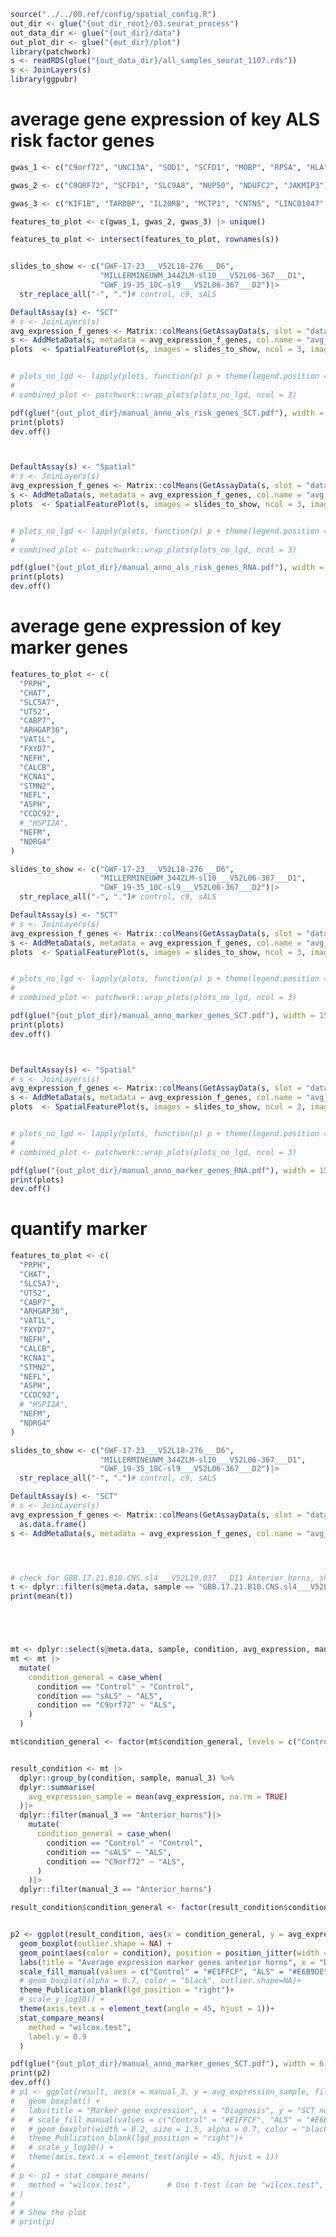 ```r
source("../../00.ref/config/spatial_config.R")
out_dir <- glue("{out_dir_root}/03.seurat_process")
out_data_dir <- glue("{out_dir}/data")
out_plot_dir <- glue("{out_dir}/plot")
library(patchwork)
s <- readRDS(glue("{out_data_dir}/all_samples_seurat_1107.rds"))
s <- JoinLayers(s)
library(ggpubr)

```







# average gene expression of key ALS risk factor genes 

```r
gwas_1 <- c("C9orf72", "UNC13A", "SOD1", "SCFD1", "MOBP", "RPSA", "HLA", "KIF5A", "CFAP410", "GPX3", "TNIP1", "SLC9A8", "SPATA2", "TBK1", "ERGIC1", "NEK1", "COG3", "PTPRN2")

gwas_2 <- c("C9ORF72", "SCFD1", "SLC9A8", "NUP50", "NDUFC2", "JAKMIP3")

gwas_3 <- c("KIF1B", "TARDBP", "IL20RB", "MCTP1", "CNTN5", "LINC01047", "LINC00440", "MIR4527HG", "ZNF226", "ZNF227", "ZNF233", "ZNF235", "ZNF112", "MACROD2")

features_to_plot <- c(gwas_1, gwas_2, gwas_3) |> unique()

features_to_plot <- intersect(features_to_plot, rownames(s))


slides_to_show <- c("GWF-17-23___V52L18-276___D6",
                    "MILLERMINEUWM_344ZLM-sl10___V52L06-367___D1",
                    "GWF_19-35_10C-sl9___V52L06-367___D2")|>
  str_replace_all("-", ".")# control, c9, sALS 

DefaultAssay(s) <- "SCT"
# s <- JoinLayers(s)
avg_expression_f_genes <- Matrix::colMeans(GetAssayData(s, slot = "data")[features_to_plot, ])
s <- AddMetaData(s, metadata = avg_expression_f_genes, col.name = "avg_expression")
plots  <- SpatialFeaturePlot(s, images = slides_to_show, ncol = 3, image.alpha = 0, crop = F, pt.size.factor = 1.9, combine = T, features = "avg_expression", keep.scale = "all") 


# plots_no_lgd <- lapply(plots, function(p) p + theme(legend.position = "none"))
# 
# combined_plot <- patchwork::wrap_plots(plots_no_lgd, ncol = 3)

pdf(glue("{out_plot_dir}/manual_anno_als_risk_genes_SCT.pdf"), width = 15, height = 6)
print(plots)
dev.off()



DefaultAssay(s) <- "Spatial"
# s <- JoinLayers(s)
avg_expression_f_genes <- Matrix::colMeans(GetAssayData(s, slot = "data")[features_to_plot, ])
s <- AddMetaData(s, metadata = avg_expression_f_genes, col.name = "avg_expression")
plots  <- SpatialFeaturePlot(s, images = slides_to_show, ncol = 3, image.alpha = 0, crop = F, pt.size.factor = 1.9, combine = T, features = "avg_expression", keep.scale = "all") 


# plots_no_lgd <- lapply(plots, function(p) p + theme(legend.position = "none"))
# 
# combined_plot <- patchwork::wrap_plots(plots_no_lgd, ncol = 3)

pdf(glue("{out_plot_dir}/manual_anno_als_risk_genes_RNA.pdf"), width = 15, height = 6)
print(plots)
dev.off()

```




# average gene expression of key marker genes 

```r
features_to_plot <- c(
  "PRPH",
  "CHAT",
  "SLC5A7",
  "UTS2",
  "CABP7",
  "ARHGAP36",
  "VAT1L",
  "FXYD7",
  "NEFH",
  "CALCB",
  "KCNA1",
  "STMN2",
  "NEFL",
  "ASPH",
  "CCDC92",
  # "HSP12A",
  "NEFM",
  "NDRG4"
)

slides_to_show <- c("GWF-17-23___V52L18-276___D6",
                    "MILLERMINEUWM_344ZLM-sl10___V52L06-367___D1",
                    "GWF_19-35_10C-sl9___V52L06-367___D2")|>
  str_replace_all("-", ".")# control, c9, sALS 

DefaultAssay(s) <- "SCT"
# s <- JoinLayers(s)
avg_expression_f_genes <- Matrix::colMeans(GetAssayData(s, slot = "data")[features_to_plot, ])
s <- AddMetaData(s, metadata = avg_expression_f_genes, col.name = "avg_expression")
plots  <- SpatialFeaturePlot(s, images = slides_to_show, ncol = 3, image.alpha = 0, crop = F, pt.size.factor = 1.9, combine = T, features = "avg_expression", keep.scale = "all") 


# plots_no_lgd <- lapply(plots, function(p) p + theme(legend.position = "none"))
# 
# combined_plot <- patchwork::wrap_plots(plots_no_lgd, ncol = 3)

pdf(glue("{out_plot_dir}/manual_anno_marker_genes_SCT.pdf"), width = 15, height = 6)
print(plots)
dev.off()



DefaultAssay(s) <- "Spatial"
# s <- JoinLayers(s)
avg_expression_f_genes <- Matrix::colMeans(GetAssayData(s, slot = "data")[features_to_plot, ])
s <- AddMetaData(s, metadata = avg_expression_f_genes, col.name = "avg_expression")
plots  <- SpatialFeaturePlot(s, images = slides_to_show, ncol = 3, image.alpha = 0, crop = F, pt.size.factor = 1.9, combine = T, features = "avg_expression", keep.scale = "all") 


# plots_no_lgd <- lapply(plots, function(p) p + theme(legend.position = "none"))
# 
# combined_plot <- patchwork::wrap_plots(plots_no_lgd, ncol = 3)

pdf(glue("{out_plot_dir}/manual_anno_marker_genes_RNA.pdf"), width = 15, height = 6)
print(plots)
dev.off()

```



# quantify marker 
```r


features_to_plot <- c(
  "PRPH",
  "CHAT",
  "SLC5A7",
  "UTS2",
  "CABP7",
  "ARHGAP36",
  "VAT1L",
  "FXYD7",
  "NEFH",
  "CALCB",
  "KCNA1",
  "STMN2",
  "NEFL",
  "ASPH",
  "CCDC92",
  # "HSP12A",
  "NEFM",
  "NDRG4"
)

slides_to_show <- c("GWF-17-23___V52L18-276___D6",
                    "MILLERMINEUWM_344ZLM-sl10___V52L06-367___D1",
                    "GWF_19-35_10C-sl9___V52L06-367___D2")|>
  str_replace_all("-", ".")# control, c9, sALS 

DefaultAssay(s) <- "SCT"
# s <- JoinLayers(s)
avg_expression_f_genes <- Matrix::colMeans(GetAssayData(s, slot = "data")[features_to_plot, ])|>
  as.data.frame()
s <- AddMetaData(s, metadata = avg_expression_f_genes, col.name = "avg_expression")




# check for GBB.17.21.B10.CNS.sl4___V52L19.037___D11 Anterior_horns, should be 0.191
t <- dplyr::filter(s@meta.data, sample == "GBB.17.21.B10.CNS.sl4___V52L19.037___D11", manual_3 == "Anterior_horns")[["avg_expression"]]
print(mean(t))





mt <- dplyr::select(s@meta.data, sample, condition, avg_expression, manual_3)
mt <- mt |>
  mutate(
    condition_general = case_when(
      condition == "Control" ~ "Control",
      condition == "sALS" ~ "ALS",
      condition == "C9orf72" ~ "ALS",
    )
  )

mt$condition_general <- factor(mt$condition_general, levels = c("Control", "ALS"))


result_condition <- mt |>
  dplyr::group_by(condition, sample, manual_3) %>%
  dplyr::summarise(
    avg_expression_sample = mean(avg_expression, na.rm = TRUE)
  )|>
  dplyr::filter(manual_3 == "Anterior_horns")|>
    mutate(
      condition_general = case_when(
        condition == "Control" ~ "Control",
        condition == "sALS" ~ "ALS",
        condition == "C9orf72" ~ "ALS",
      )
    )|>
  dplyr::filter(manual_3 == "Anterior_horns")

result_condition$condition_general <- factor(result_condition$condition_general, levels = c("Control", "ALS"))


p2 <- ggplot(result_condition, aes(x = condition_general, y = avg_expression_sample, fill = condition_general)) +
  geom_boxplot(outlier.shape = NA) +
  geom_point(aes(color = condition), position = position_jitter(width = 0.2), size = 2) +  # Points colored by `condition`
  labs(title = "Average expression marker genes anterior horns", x = "Diagnosis", y = "SCT normalized counts") +
  scale_fill_manual(values = c("Control" = "#E1FFCF", "ALS" = "#E6B9DE"))+
  # geom_boxplot(alpha = 0.7, color = "black", outlier.shape=NA)+
  theme_Publication_blank(lgd_position = "right")+
  # scale_y_log10() +
  theme(axis.text.x = element_text(angle = 45, hjust = 1))+ 
  stat_compare_means(
    method = "wilcox.test",
    label.y = 0.9 
  )

pdf(glue("{out_plot_dir}/manual_anno_marker_genes_SCT.pdf"), width = 6, height = 6)
print(p2)
dev.off()
# p1 <- ggplot(result, aes(x = manual_3, y = avg_expression_sample, fill = condition_general)) +
#   geom_boxplot() +
#   labs(title = "Marker gene expression", x = "Diagnosis", y = "SCT normalized counts") +
#   # scale_fill_manual(values = c("Control" = "#E1FFCF", "ALS" = "#E6B9DE")+
#   # geom_boxplot(width = 0.2, size = 1.5, alpha = 0.7, color = "black", outlier.shape=NA)+
#   theme_Publication_blank(lgd_position = "right")+
#   # scale_y_log10() +
#   theme(axis.text.x = element_text(angle = 45, hjust = 1))
# 
# p <- p1 + stat_compare_means(
#   method = "wilcox.test",        # Use t-test (can be "wilcox.test", etc.)
# )
# 
# # Show the plot
# print(p)
```

